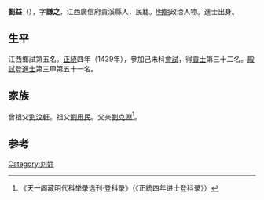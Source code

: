 {{Otheruses|other=名为劉益的其他人物|劉益}}
{{Otheruses|other=名为刘谦之的其他人物|刘谦之}}

'''劉益'''（{{bd|1405年||？}}），字'''謙之'''，江西廣信府貴溪縣人，民籍。[[明朝|明朝]]政治人物。進士出身。

== 生平 ==
江西鄉試第五名。[[正统_(年号)|正統]]四年（1439年），參加己未科[[會試|會試]]，得[[貢士|貢士]]第三十二名。[[殿試|殿試]]登[[進士|進士]]第三甲第五十一名。

== 家族 ==
曾祖父[[劉汶軒|劉汶軒]]。祖父[[劉用民|劉用民]]。父亲[[劉克淵|劉克淵]]<ref>《天一阁藏明代科举录选刊·登科录》（《正統四年进士登科录》）</ref>。

==参考==
{{reflist}}

{{正統四年己未科殿試金榜}}

{{Authority control}}

{{DEFAULTSORT:}}
[[Category:刘姓|Category:刘姓]]


{{明朝人物小作品}}